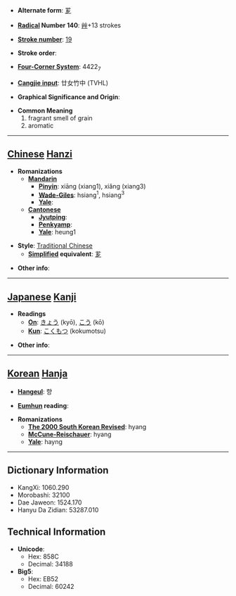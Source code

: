 * '''Alternate form''': [[芗]]

* '''[[Wiktionary:Chinese radical index| Radical]] Number 140''': [[Wiktionary:Chinese radical index 艸|艸]]+13 strokes

* '''[[Wiktionary:Chinese total strokes index|Stroke number]]''': [[Wiktionary:Chinese total strokes index 19|19]]

* '''Stroke order''': 

* '''[[Wiktionary:Chinese four corner index|Four-Corner System]]''': 4422<sub>7</sub>

* '''[[Wiktionary:Chinese Cangjie index|Cangjie input]]''': 廿女竹中 (TVHL)

* '''Graphical Significance and Origin''': 

* '''Common Meaning'''
*#fragrant smell of grain
*# aromatic


----

== [[Chinese]] [[Hanzi]] ==

* '''Romanizations'''
** '''[[Mandarin]]'''
*** '''[[Pinyin]]''': xiāng (xiang1), xiǎng (xiang3)
*** '''[[Wade-Giles]]''': hsiang<sup>1</sup>, hsiang<sup>3</sup>
*** '''[[Yale]]''': 
** '''[[Cantonese]]'''
*** '''[[Jyutping]]''':
*** '''[[Penkyamp]]''': 
*** '''[[Yale]]''': heung1

* '''Style''': [[Traditional Chinese]] 
** '''[[Simplified Chinese|Simplified]] equivalent''': [[芗]]

* '''Other info''': 

----

== [[Japanese]] [[Kanji]] ==

* '''Readings'''
** '''[[On]]''': [[きょう]] (kyō), [[こう]] (kō)
** '''[[Kun]]''': [[こくもつ]] (kokumotsu)

* '''Other info''':  

----

== [[Korean]] [[Hanja]] ==

* '''[[Hangeul]]''': 향

* '''[[Eumhun]] reading''': 

* '''Romanizations'''
** '''[[The 2000 South Korean Revised Romanization|The 2000 South Korean Revised]]''': hyang
** '''[[McCune-Reischauer]]''': hyang
** '''[[Yale]]''': hayng

----

== Dictionary Information ==

* KangXi: 1060.290
* Morobashi: 32100
* Dae Jaweon: 1524.170
* Hanyu Da Zidian: 53287.010

== Technical Information ==

* '''Unicode''':
** Hex: 858C
** Decimal: 34188
* '''Big5''':
** Hex: EB52
** Decimal: 60242